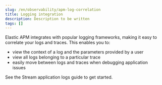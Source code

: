 ```yaml
---
slug: /en/observability/apm-log-correlation
title: Logging integration
description: Description to be written
tags: []
---
```


<div id="apm-log-correlation"></div>

Elastic APM integrates with popular logging frameworks, making it easy to correlate your logs and traces.
This enables you to:

- view the context of a log and the parameters provided by a user
- view all logs belonging to a particular trace
- easily move between logs and traces when debugging application issues

See the <DocLink slug="/en/observability/application-logs">Stream application logs</DocLink> guide to get started.